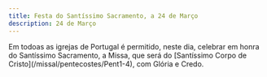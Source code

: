 ```yaml
---
title: Festa do Santíssimo Sacramento, a 24 de Março
description: 24 de Março
---
```


<aside>
  Em todoas as igrejas de Portugal é permitido, neste dia, celebrar em honra do
  Santíssimo Sacramento, a Missa, que será do [Santíssimo Corpo de
  Cristo](/missal/pentecostes/Pent1-4), com Glória e Credo.
</aside>
